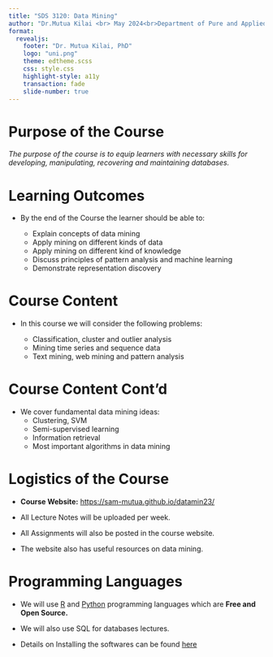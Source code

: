 ```yaml
---
title: "SDS 3120: Data Mining"
author: "Dr.Mutua Kilai <br> May 2024<br>Department of Pure and Applied Sciences"
format:  
  revealjs:
    footer: "Dr. Mutua Kilai, PhD"
    logo: "uni.png"
    theme: edtheme.scss
    css: style.css
    highlight-style: a11y
    transaction: fade
    slide-number: true
---
```


# Purpose of the Course

:::{.callout-important}
*The purpose of the course is to equip learners with necessary skills for developing, manipulating, recovering and maintaining databases.*
:::

# Learning Outcomes

- By the end of the Course the learner should be able to:

  - Explain concepts of data mining
  - Apply mining on different kinds of data
  - Apply mining on different kind of knowledge
  - Discuss principles of pattern analysis and machine learning
  - Demonstrate representation discovery


# Course Content

- In this course we will consider the following problems:

   - Classification, cluster and outlier analysis
   - Mining time series and sequence data
   - Text mining, web mining and pattern analysis

# Course Content Cont'd

- We cover fundamental data mining ideas:
    - Clustering, SVM
    - Semi-supervised learning
    - Information retrieval
    - Most important algorithms in data mining


# Logistics of the Course

- **Course Website:** <https://sam-mutua.github.io/datamin23/>

- All Lecture Notes will be uploaded per week.

- All Assignments will also be posted in the course website.

- The website also has useful resources on data mining.


# Programming Languages

- We will use [R]() and [Python]() programming languages which are **Free and Open Source.**

- We will also use SQL for databases lectures.

- Details on Installing the softwares can be found [here](https://sam-mutua.github.io/datamin23/resource/r.html)
